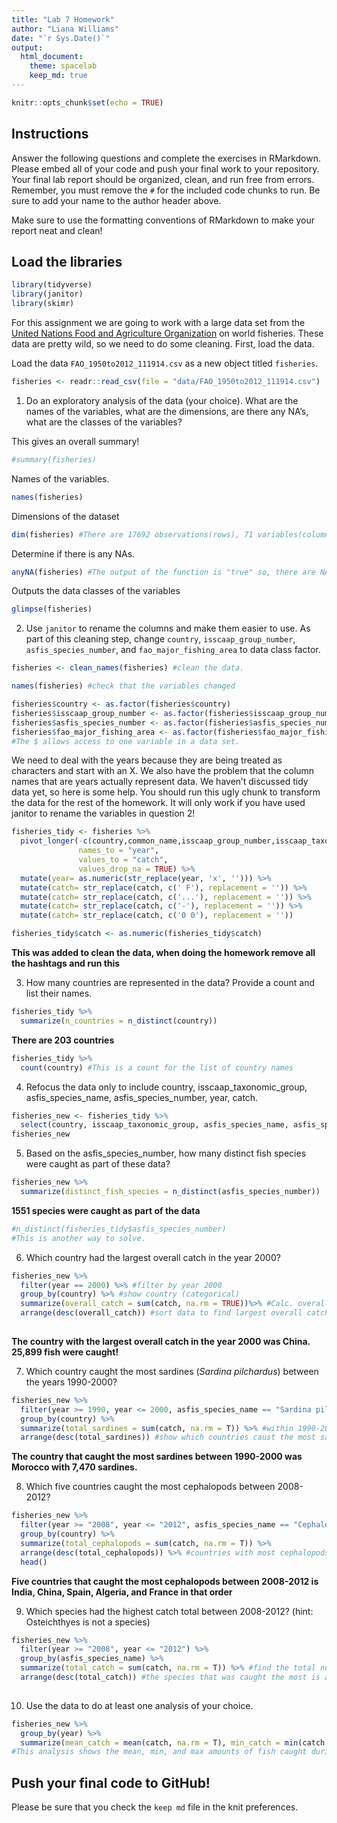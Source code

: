 ```yaml
---
title: "Lab 7 Homework"
author: "Liana Williams"
date: "`r Sys.Date()`"
output:
  html_document: 
    theme: spacelab
    keep_md: true
---
```


```r
knitr::opts_chunk$set(echo = TRUE)
```

## Instructions
Answer the following questions and complete the exercises in RMarkdown. Please embed all of your code and push your final work to your repository. Your final lab report should be organized, clean, and run free from errors. Remember, you must remove the `#` for the included code chunks to run. Be sure to add your name to the author header above.  

Make sure to use the formatting conventions of RMarkdown to make your report neat and clean!  

## Load the libraries
```r
library(tidyverse)
library(janitor)
library(skimr)
```

For this assignment we are going to work with a large data set from the [United Nations Food and Agriculture Organization](http://www.fao.org/about/en/) on world fisheries. These data are pretty wild, so we need to do some cleaning. First, load the data.  


Load the data `FAO_1950to2012_111914.csv` as a new object titled `fisheries`.
```r
fisheries <- readr::read_csv(file = "data/FAO_1950to2012_111914.csv")
```

1. Do an exploratory analysis of the data (your choice). What are the names of the variables, what are the dimensions, are there any NA's, what are the classes of the variables? 

This gives an overall summary! 
```r
#summary(fisheries)
```

Names of the variables. 
```r
names(fisheries) 
```

Dimensions of the dataset
```r
dim(fisheries) #There are 17692 observations(rows), 71 variables(columns)
```

Determine if there is any NAs. 
```r
anyNA(fisheries) #The output of the function is "true" so, there are NAs in the file
```

Outputs the data classes of the variables 
```r
glimpse(fisheries)
```

2. Use `janitor` to rename the columns and make them easier to use. As part of this cleaning step, change `country`, `isscaap_group_number`, `asfis_species_number`, and `fao_major_fishing_area` to data class factor. 
```r
fisheries <- clean_names(fisheries) #clean the data. 
```

```r
names(fisheries) #check that the variables changed
```

```r
fisheries$country <- as.factor(fisheries$country)
fisheries$isscaap_group_number <- as.factor(fisheries$isscaap_group_number)
fisheries$asfis_species_number <- as.factor(fisheries$asfis_species_number)
fisheries$fao_major_fishing_area <- as.factor(fisheries$fao_major_fishing_area)
#The $ allows access to one variable in a data set.
```


 
We need to deal with the years because they are being treated as characters and start with an X. We also have the problem that the column names that are years actually represent data. We haven't discussed tidy data yet, so here is some help. You should run this ugly chunk to transform the data for the rest of the homework. It will only work if you have used janitor to rename the variables in question 2!  
```r
fisheries_tidy <- fisheries %>% 
  pivot_longer(-c(country,common_name,isscaap_group_number,isscaap_taxonomic_group,asfis_species_number,asfis_species_name,fao_major_fishing_area,measure),
               names_to = "year",
               values_to = "catch",
               values_drop_na = TRUE) %>% 
  mutate(year= as.numeric(str_replace(year, 'x', ''))) %>% 
  mutate(catch= str_replace(catch, c(' F'), replacement = '')) %>% 
  mutate(catch= str_replace(catch, c('...'), replacement = '')) %>% 
  mutate(catch= str_replace(catch, c('-'), replacement = '')) %>% 
  mutate(catch= str_replace(catch, c('0 0'), replacement = ''))

fisheries_tidy$catch <- as.numeric(fisheries_tidy$catch)
```

**This was added to clean the data, when doing the homework remove all the hashtags and run this**

3. How many countries are represented in the data? Provide a count and list their names.
```r
fisheries_tidy %>% 
  summarize(n_countries = n_distinct(country))
```

**There are 203 countries** 

```r
fisheries_tidy %>% 
  count(country) #This is a count for the list of country names
```

4. Refocus the data only to include country, isscaap_taxonomic_group, asfis_species_name, asfis_species_number, year, catch.
```r
fisheries_new <- fisheries_tidy %>% 
  select(country, isscaap_taxonomic_group, asfis_species_name, asfis_species_number, year, catch)
fisheries_new
```

5. Based on the asfis_species_number, how many distinct fish species were caught as part of these data?
```r
fisheries_new %>%
  summarize(distinct_fish_species = n_distinct(asfis_species_number))
```
**1551 species were caught as part of the data**

```r
#n_distinct(fisheries_tidy$asfis_species_number)  
#This is another way to solve. 
```

6. Which country had the largest overall catch in the year 2000?
```r
fisheries_new %>% 
  filter(year == 2000) %>% #filter by year 2000
  group_by(country) %>% #show country (categorical)  
  summarize(overall_catch = sum(catch, na.rm = TRUE))%>% #Calc. overall catch value  
  arrange(desc(overall_catch)) #sort data to find largest overall catch
  
```
**The country with the largest overall catch in the year 2000 was China. 25,899 fish were caught!**

7. Which country caught the most sardines (_Sardina pilchardus_) between the years 1990-2000?
```r
fisheries_new %>% 
  filter(year >= 1990, year <= 2000, asfis_species_name == "Sardina pilchardus") %>% #filter time and sardines 
  group_by(country) %>% 
  summarize(total_sardines = sum(catch, na.rm = T)) %>% #within 1990-2000 it shows #'s sardines caught in each country
  arrange(desc(total_sardines)) #show which countries caust the most sardines 
```

**The country that caught the most sardines between 1990-2000 was Morocco with 7,470 sardines.**

8. Which five countries caught the most cephalopods between 2008-2012?
```r
fisheries_new %>% 
  filter(year >= "2008", year <= "2012", asfis_species_name == "Cephalopoda") %>% 
  group_by(country) %>% 
  summarize(total_cephalopods = sum(catch, na.rm = T)) %>% 
  arrange(desc(total_cephalopods)) %>% #countries with most cephalopods caught is at the top
  head()
```
**Five countries that caught the most cephalopods between 2008-2012 is India, China, Spain, Algeria, and France in that order**

9. Which species had the highest catch total between 2008-2012? (hint: Osteichthyes is not a species)
```r
fisheries_new %>% 
  filter(year >= "2008", year <= "2012") %>% 
  group_by(asfis_species_name) %>% 
  summarize(total_catch = sum(catch, na.rm = T)) %>% #find the total number of fish caught btwn 2008-2012
  arrange(desc(total_catch)) #the species that was caught the most is at the top
  
```

10. Use the data to do at least one analysis of your choice.
```r
fisheries_new %>% 
  group_by(year) %>% 
  summarize(mean_catch = mean(catch, na.rm = T), min_catch = min(catch, na.rm = T), max_catch = max(catch, na.rm = T))
#This analysis shows the mean, min, and max amounts of fish caught during each year from 1950-2012
```

## Push your final code to GitHub!
Please be sure that you check the `keep md` file in the knit preferences.   